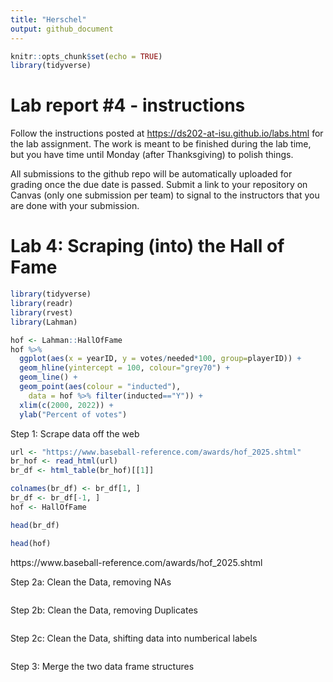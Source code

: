 ```yaml
---
title: "Herschel"
output: github_document
---
```



<!-- README.md is generated from README.Rmd. Please edit the README.Rmd file -->

```r
knitr::opts_chunk$set(echo = TRUE)
library(tidyverse)
```

# Lab report #4 - instructions

Follow the instructions posted at <https://ds202-at-isu.github.io/labs.html> for the lab assignment. The work is meant to be finished during the lab time, but you have time until Monday (after Thanksgiving) to polish things.

All submissions to the github repo will be automatically uploaded for grading once the due date is passed. Submit a link to your repository on Canvas (only one submission per team) to signal to the instructors that you are done with your submission.

# Lab 4: Scraping (into) the Hall of Fame

```r
library(tidyverse)
library(readr)
library(rvest)
library(Lahman)
```

```r
hof <- Lahman::HallOfFame
hof %>% 
  ggplot(aes(x = yearID, y = votes/needed*100, group=playerID)) +
  geom_hline(yintercept = 100, colour="grey70") + 
  geom_line() +
  geom_point(aes(colour = "inducted"), 
    data = hof %>% filter(inducted=="Y")) +
  xlim(c(2000, 2022)) +
  ylab("Percent of votes")
```

Step 1: Scrape data off the web

```r

url <- "https://www.baseball-reference.com/awards/hof_2025.shtml"
br_hof <- read_html(url)
br_df <- html_table(br_hof)[[1]]

colnames(br_df) <- br_df[1, ]
br_df <- br_df[-1, ]
hof <- HallOfFame

head(br_df)

```

```r

head(hof)

```

https://www.baseball-reference.com/awards/hof_2025.shtml

Step 2a: Clean the Data, removing NAs

```r



```


Step 2b: Clean the Data, removing Duplicates

```r



```


Step 2c: Clean the Data, shifting data into numberical labels

```r



```


Step 3: Merge the two data frame structures

```r



```

